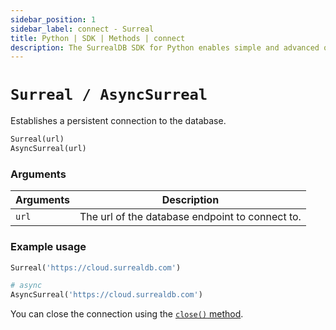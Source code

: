 ---
sidebar_position: 1
sidebar_label: connect - Surreal
title: Python | SDK | Methods | connect
description: The SurrealDB SDK for Python enables simple and advanced querying of a remote or embedded database.
---

# `Surreal / AsyncSurreal`

Establishes a persistent connection to the database.

```python title="Method Syntax"
Surreal(url)
AsyncSurreal(url)
```

### Arguments
<table>
    <thead>
        <tr>
            <th colspan="2" scope="col">Arguments</th>
            <th colspan="2" scope="col">Description</th>
        </tr>
    </thead>
    <tbody>
        <tr>
            <td colspan="2" scope="row" data-label="Arguments">
                <code>url</code>
                <Label label="required" />
            </td>
            <td colspan="2" scope="row" data-label="Description">
                The url of the database endpoint to connect to.
            </td>
        </tr>
    </tbody>
</table>

### Example usage
```python
Surreal('https://cloud.surrealdb.com')

# async
AsyncSurreal('https://cloud.surrealdb.com')
```

You can close the connection using the [`close()` method](/docs/sdk/python/methods/close).